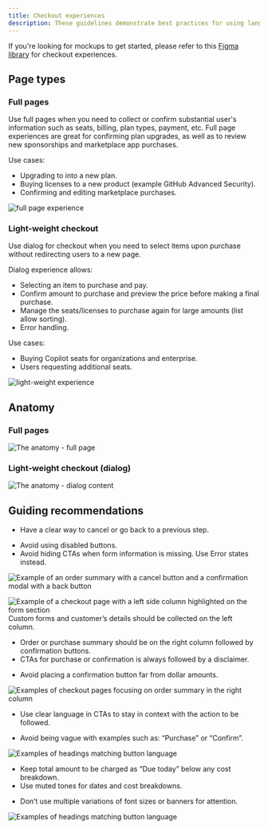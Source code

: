 ```yaml
---
title: Checkout experiences
description: These guidelines demonstrate best practices for using language sharable components for billing, payment information and designing custom versions of our checkout pages. 
---
```


If you're looking for mockups to get started, please refer to this [Figma library](https://www.figma.com/file/UtZycS2oSOn2kPmoTd6gkE/Checkout-experiences?type=design&node-id=422-94602&mode=design) for checkout experiences.

## Page types

### Full pages
Use full pages when you need to collect or confirm substantial user's information such as seats, billing, plan types, payment, etc. 
Full page experiences are great for confirming plan upgrades, as well as to review new sponsorships and marketplace app purchases.

Use cases:
- Upgrading to into a new plan.
- Buying licenses to a new product (example GitHub Advanced Security).
- Confirming and editing marketplace purchases.

![full page experience](https://user-images.githubusercontent.com/3300215/264173562-74a06953-df27-471c-a220-aed19b363eac.png)


### Light-weight checkout
Use dialog for checkout when you need to select items upon purchase without redirecting users to a new page. 

Dialog experience allows:
- Selecting an item to purchase and pay.
- Confirm amount to purchase and preview the price before making a final purchase.
- Manage the seats/licenses to purchase again for large amounts (list allow sorting).
- Error handling.

Use cases:
- Buying Copilot seats for organizations and enterprise.
- Users requesting additional seats.

![light-weight experience](https://user-images.githubusercontent.com/3300215/264173568-b68d4383-7c2a-4b08-8ac9-2e56a63a4422.png)


## Anatomy

### Full pages

![The anatomy - full page](https://user-images.githubusercontent.com/3300215/264173571-f710974f-aa87-4c42-ba86-f6a135fa7c31.png)

### Light-weight checkout (dialog)

![The anatomy - dialog content](https://user-images.githubusercontent.com/3300215/263131370-5e221bc1-a744-4cf2-9297-a70ac013bc99.png)

## Guiding recommendations

<DoDontContainer>
<Do>

- Have a clear way to cancel or go back to a previous step.

</Do>
<Dont>

- Avoid using disabled buttons.
- Avoid hiding CTAs when form information is missing. Use Error states instead.

</Dont>
</DoDontContainer>

![Example of an order summary with a cancel button and a confirmation modal with a back button](https://user-images.githubusercontent.com/3300215/264173573-154d5b91-cae5-4cb0-8d8f-e03729cc44e5.png)

<DoDontContainer stacked>
  <Do>
    <img
      src="https://user-images.githubusercontent.com/3300215/264173576-b146c55c-ede1-4a62-b572-841404889e24.png"
      alt="Example of a checkout page with a left side column highlighted on the form section"
    />
    <Caption>
      Custom forms and customer’s details should be collected on the left column.
    </Caption>
  </Do>
  </DoDontContainer>

<DoDontContainer>
<Do>

- Order or purchase summary should be on the right column followed by confirmation buttons.
- CTAs for purchase or confirmation is always followed by a disclaimer.

</Do>
<Dont>

- Avoid placing a confirmation button far from dollar amounts.

</Dont>
</DoDontContainer>

![Examples of checkout pages focusing on order summary in the right column](https://user-images.githubusercontent.com/3300215/264173578-f073d87e-8938-421d-8c71-f4bdcb35c999.png)

<DoDontContainer>
<Do>

- Use clear language in CTAs to stay in context with the action to be followed.

</Do>
<Dont>

- Avoid being vague with examples such as: “Purchase” or “Confirm”.

</Dont>
</DoDontContainer>

![Examples of headings matching button language](https://user-images.githubusercontent.com/3300215/264173580-5db08738-1648-430e-b0dc-736a2a0fe1f7.png)

<DoDontContainer>
<Do>

- Keep total amount to be charged as “Due today” below any cost breakdown.
- Use muted tones for dates and cost breakdowns.

</Do>
<Dont>

- Don’t use multiple variations of font sizes or banners for attention.

</Dont>
</DoDontContainer>

![Examples of headings matching button language](https://user-images.githubusercontent.com/3300215/264424153-c3466ffb-370d-48a4-9dc5-1bdc1b0f60e3.png)
